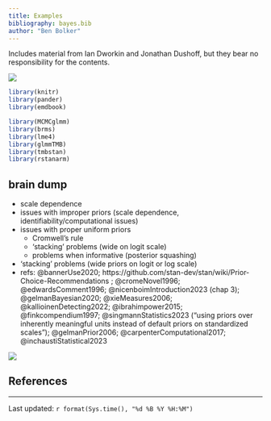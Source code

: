 ```yaml
---
title: Examples
bibliography: bayes.bib
author: "Ben Bolker"
---
```


Includes material from Ian Dworkin and Jonathan Dushoff, but they bear no responsibility for the contents.

![](pix/cc-attrib-nc.png)

```r
library(knitr)
library(pander)
library(emdbook)
```

```r
library(MCMCglmm)
library(brms)
library(lme4)
library(glmmTMB)
library(tmbstan)
library(rstanarm)
```

## brain dump

* scale dependence
* issues with improper priors (scale dependence, identifiability/computational issues)
* issues with proper uniform priors
   * Cromwell's rule
   * 'stacking' problems (wide on logit scale)
   * problems when informative (posterior squashing)
* 'stacking' problems (wide priors on logit or log scale)
* refs: @bannerUse2020; https://github.com/stan-dev/stan/wiki/Prior-Choice-Recommendations ; @cromeNovel1996; @edwardsComment1996; @nicenboimIntroduction2023 (chap 3); @gelmanBayesian2020; @xieMeasures2006; @kallioinenDetecting2022; @ibrahimpower2015; @finkcompendium1997; @singmannStatistics2023 ("using priors over inherently meaningful units instead of default priors on standardized scales"); @gelmanPrior2006; @carpenterComputational2017; @inchaustiStatistical2023

![](pix/workflow.png)

## References

::: {#refs}
:::

---

Last updated: `r format(Sys.time(), "%d %B %Y %H:%M")`


